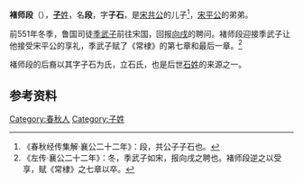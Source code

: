 {{Infobox 先秦人物
|名称= 褚师段
|图像=
|图说=
|姓=[[子姓|子]]
|氏=
|名=段
|字=子石
|别名=
|别字=
|谥号=
|时代=春秋时期
|国家=
|身份=宋卿
|出生=
|逝世=
|在位=
|父=[[宋共公|宋共公]]
|母=
|正妻=
|妾=
|子女=[[石彄|石彄]]
|太子=
}}
'''褚师段'''（{{bd|？||？||}}），[[子姓|'''子'''姓]]，名'''段'''，字'''子石'''，是[[宋共公|宋共公]]的儿子<ref>《春秋经传集解·襄公二十二年》：段，共公子子石也。</ref>，[[宋平公|宋平公]]的弟弟。

前551年冬季，鲁国司徒[[季武子|季武子]]前往宋国，回报[[向戌|向戌]]的聘问。褚师段迎接季武子让他接受宋平公的享礼，季武子赋了《常棣》的第七章和最后一章。<ref>《左传·襄公二十二年》：冬，季武子如宋，报向戌之聘也。褚师段逆之以受享，赋《常棣》之七章以卒。</ref>

褚师段的后裔以其字子石为氏，立石氏，也是后世[[石姓|石姓]]的来源之一。

== 参考资料 ==
{{reflist}}

[[Category:春秋人|Category:春秋人]]
[[Category:子姓|Category:子姓]]